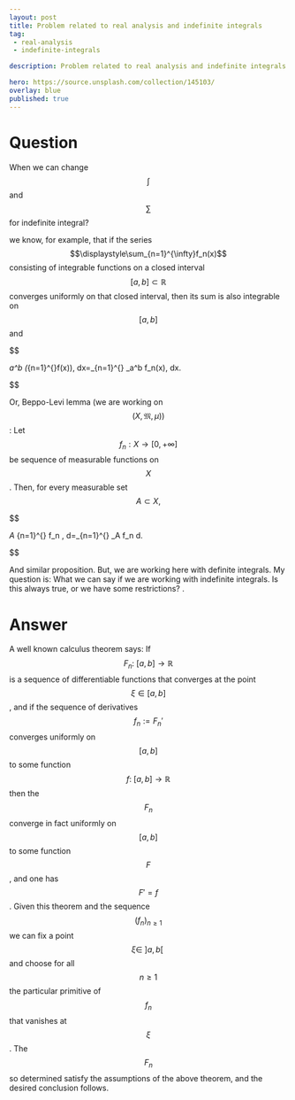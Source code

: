 ---
layout: post
title: Problem related to real analysis and indefinite integrals
tag:
 - real-analysis
 - indefinite-integrals

description: Problem related to real analysis and indefinite integrals

hero: https://source.unsplash.com/collection/145103/
overlay: blue 
published: true
---

# Question 

When we can change $$\int$$ and $$\sum$$ for indefinite integral?

<!--break-->


we know, for example, that if the series $$\displaystyle\sum_{n=1}^{\infty}f_n(x)$$ consisting of integrable functions on a closed interval $$[a, b] \subset \mathbb{R}$$ converges uniformly on that closed interval, then its sum is also integrable on $$[a, b]$$ and 

$$

\int_a^b \left(\sum_{n=1}^{\infty}f(x)\right)\, dx=\sum_{n=1}^{\infty} \int_a^b f_n(x)\, dx.

$$


Or, Beppo-Levi lemma (we are working on $$(X, \mathfrak{M}, \mu))$$: Let $$f_n:X \to [0,+\infty]$$ be sequence of measurable functions on $$X$$. Then, for every measurable set $$A \subset X,$$


$$

\int_A \sum_{n=1}^{\infty} f_n \, d\mu =\sum_{n=1}^{\infty} \int_A f_n d\mu.

$$


And similar proposition.
But, we are working here with definite integrals. My question is: What we can say if we are working with indefinite integrals. Is this always true, or we have some restrictions?
.

# Answer 


A well known calculus theorem says: If $$F_n:\>[a,b]\to{\mathbb R}$$ is a sequence of differentiable functions that converges at the point $$\xi\in[a,b]$$, and if the sequence of derivatives $$f_n:=F_n'$$ converges uniformly on $$[a,b]$$ to some function $$f:\>[a,b]\to{\mathbb R}$$ then the $$F_n$$ converge in fact uniformly on $$[a,b]$$ to some function $$F$$, and one has $$F'=f$$.
Given this theorem and the sequence $$(f_n)_{n\geq1}$$ we can fix a point $$\xi\in \ ]a,b[\ $$ and choose for all $$n\geq1$$ the particular primitive of $$f_n$$ that vanishes at $$\xi$$. The $$F_n$$ so determined satisfy the assumptions of the above theorem, and the desired conclusion follows.

